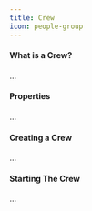 ```yaml
---
title: Crew
icon: people-group
---
```


#### What is a Crew?

...

#### Properties

...

#### Creating a Crew

...

#### Starting The Crew

...
